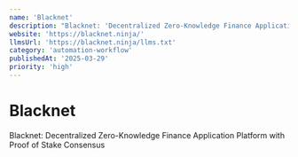 ```yaml
---
name: 'Blacknet'
description: "Blacknet: 'Decentralized Zero-Knowledge Finance Application Platform with Proof of Stake Consensus"
website: 'https://blacknet.ninja/'
llmsUrl: 'https://blacknet.ninja/llms.txt'
category: 'automation-workflow'
publishedAt: '2025-03-29'
priority: 'high'
---
```


# Blacknet

Blacknet: Decentralized Zero-Knowledge Finance Application Platform with Proof of Stake Consensus
